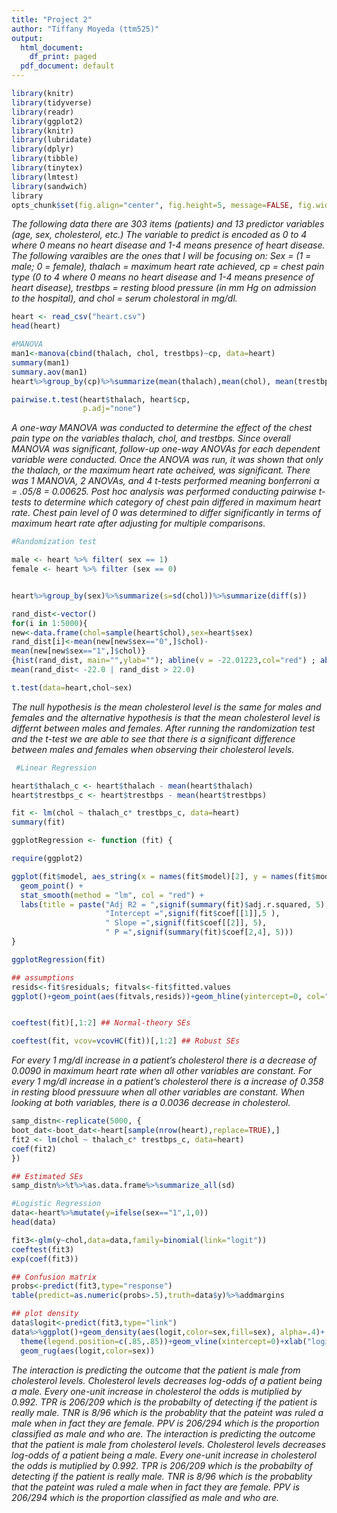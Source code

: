 ```yaml
---
title: "Project 2"
author: "Tiffany Moyeda (ttm525)"
output:
  html_document:
    df_print: paged
  pdf_document: default
---
```

```r
library(knitr)
library(tidyverse)
library(readr)
library(ggplot2)
library(knitr)
library(lubridate)
library(dplyr)
library(tibble)
library(tinytex)
library(lmtest)
library(sandwich)
library
opts_chunk$set(fig.align="center", fig.height=5, message=FALSE, fig.width=8,tidy.opts=list(width.cutoff=60),tidy=TRUE, R.options=list(max.print=100))
```

*The following data there are 303 items (patients) and 13 predictor variables (age, sex, cholesterol, etc.) The variable to predict is encoded as 0 to 4 where 0 means no heart disease and 1-4 means presence of heart disease. The following varaibles are the ones that I will be focusing on: Sex = (1 = male; 0 = female), thalach = maximum heart rate achieved, cp = chest pain type (0 to 4 where 0 means no heart disease and 1-4 means presence of heart disease), trestbps = resting blood pressure (in mm Hg on admission to the hospital), and chol = serum cholestoral in mg/dl.* 

```r
heart <- read_csv("heart.csv")
head(heart)
```


```r
#MANOVA
man1<-manova(cbind(thalach, chol, trestbps)~cp, data=heart)
summary(man1)
summary.aov(man1) 
heart%>%group_by(cp)%>%summarize(mean(thalach),mean(chol), mean(trestbps))

pairwise.t.test(heart$thalach, heart$cp,
                p.adj="none")

```
*A one-way MANOVA was conducted to determine the effect of the chest pain type on the variables thalach, chol, and trestbps. Since overall MANOVA was significant, follow-up one-way ANOVAs for each dependent variable were conducted. Once the ANOVA was run, it was shown that only the thalach, or the maximum heart rate acheived, was significant. There was 1 MANOVA, 2 ANOVAs, and 4 t-tests performed meaning bonferroni α = .05/8 = 0.00625. Post hoc analysis was performed conducting pairwise t-tests to determine which category of chest pain differed in maximum heart rate. Chest pain level of 0 was determined to differ significantly in terms of maximum heart rate after adjusting for multiple comparisons. *

```r

#Randomization test 

male <- heart %>% filter( sex == 1) 
female <- heart %>% filter (sex == 0) 


heart%>%group_by(sex)%>%summarize(s=sd(chol))%>%summarize(diff(s))

rand_dist<-vector()
for(i in 1:5000){
new<-data.frame(chol=sample(heart$chol),sex=heart$sex)
rand_dist[i]<-mean(new[new$sex=="0",]$chol)-
mean(new[new$sex=="1",]$chol)}
{hist(rand_dist, main="",ylab=""); abline(v = -22.01223,col="red") ; abline (v = 22.01223,col="red")}
mean(rand_dist< -22.0 | rand_dist > 22.0)

t.test(data=heart,chol~sex)

```
*The null hypothesis is the mean cholesterol level is the same for males and females and the alternative hypothesis is that the mean cholesterol level is differnt between males and females. After running the randomization test and the t-test we are able to see that there is a significant difference between males and females when observing their cholesterol levels.  * 

```r
 #Linear Regression

heart$thalach_c <- heart$thalach - mean(heart$thalach)
heart$trestbps_c <- heart$trestbps - mean(heart$trestbps)

fit <- lm(chol ~ thalach_c* trestbps_c, data=heart)
summary(fit)

ggplotRegression <- function (fit) {

require(ggplot2)

ggplot(fit$model, aes_string(x = names(fit$model)[2], y = names(fit$model)[1])) + 
  geom_point() +
  stat_smooth(method = "lm", col = "red") +
  labs(title = paste("Adj R2 = ",signif(summary(fit)$adj.r.squared, 5),
                     "Intercept =",signif(fit$coef[[1]],5 ),
                     " Slope =",signif(fit$coef[[2]], 5),
                     " P =",signif(summary(fit)$coef[2,4], 5)))
}

ggplotRegression(fit)

## assumptions
resids<-fit$residuals; fitvals<-fit$fitted.values
ggplot()+geom_point(aes(fitvals,resids))+geom_hline(yintercept=0, col="red")


coeftest(fit)[,1:2] ## Normal-theory SEs

coeftest(fit, vcov=vcovHC(fit))[,1:2] ## Robust SEs

```

*For every 1 mg/dl increase in a patient's cholesterol there is a decrease of 0.0090 in maximum heart rate when all other variables are constant. For every 1 mg/dl increase in a patient's cholesterol  there is a increase of 0.358 in resting blood pressuure when all other variables are constant. When looking at both variables, there is a 0.0036 decrease in cholesterol. *

```r

samp_distn<-replicate(5000, {
boot_dat<-boot_dat<-heart[sample(nrow(heart),replace=TRUE),]
fit2 <- lm(chol ~ thalach_c* trestbps_c, data=heart)
coef(fit2)
})

## Estimated SEs
samp_distn%>%t%>%as.data.frame%>%summarize_all(sd)

```

```r
#Logistic Regression 
data<-heart%>%mutate(y=ifelse(sex=="1",1,0))
head(data)

fit3<-glm(y~chol,data=data,family=binomial(link="logit"))
coeftest(fit3)
exp(coef(fit3))

## Confusion matrix
probs<-predict(fit3,type="response")
table(predict=as.numeric(probs>.5),truth=data$y)%>%addmargins

## plot density
data$logit<-predict(fit3,type="link")
data%>%ggplot()+geom_density(aes(logit,color=sex,fill=sex), alpha=.4)+
  theme(legend.position=c(.85,.85))+geom_vline(xintercept=0)+xlab("logit (log-odds)")+
  geom_rug(aes(logit,color=sex))

```
*The interaction is predicting the outcome that the patient is male from cholesterol levels. Cholesterol levels decreases log-odds of a patient being a male. Every one-unit increase in cholesterol the odds is mutiplied by 0.992. TPR is 206/209 which is the probabilty of detecting if the patient is really male. TNR is 8/96 which is the probablity that the pateint was ruled a male when in fact they are female. PPV is 206/294 which is the proportion classified as male and who are.*
*The interaction is predicting the outcome that the patient is male from cholesterol levels. Cholesterol levels decreases log-odds of a patient being a male. Every one-unit increase in cholesterol the odds is mutiplied by 0.992. TPR is 206/209 which is the probabilty of detecting if the patient is really male. TNR is 8/96 which is the probablity that the pateint was ruled a male when in fact they are female. PPV is 206/294 which is the proportion classified as male and who are.*


